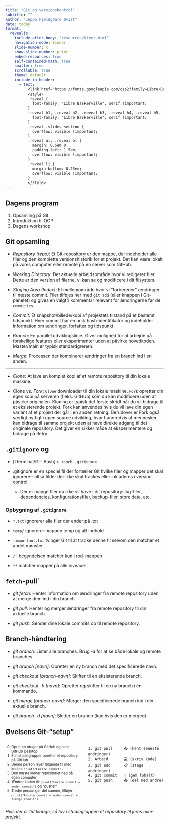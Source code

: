 ```yaml
---
title: "Git og versionskontrol"
subtitle: ""
author: "Jeppe Fjeldgaard Qvist"
date: today
format: 
  revealjs:
    include-after-body: "resources/timer.html"
    navigation-mode: linear
    slide-number: c
    show-slide-number: print
    embed-resources: true
    self-contained-math: true
    smaller: true
    scrollable: true
    theme: default
    include-in-header: 
      - text: |
          <link href="https://fonts.googleapis.com/css2?family=Libre+Baskerville:ital,wght@0,400;0,700;1,400&display=swap" rel="stylesheet">
          <style>
          .reveal {
            font-family: "Libre Baskerville", serif !important;
          }
          .reveal h1, .reveal h2, .reveal h3, .reveal h4, .reveal h5, .reveal h6 {
            font-family: "Libre Baskerville", serif !important;
          }
          .reveal .slides section {
            overflow: visible !important;
          }
          .reveal ul, .reveal ol {
            margin: 0.5em 0;
            padding-left: 1.5em;
            overflow: visible !important;
          }
          .reveal li {
            margin-bottom: 0.25em;
            overflow: visible !important;
          }
          </style>
---
```


## Dagens program

1. Opsamling på Git 
2. Introduktion til OOP
3. Dagens workshop

## Git opsamling 

* *Repository (repo)*: Et Git-repository er den mappe, der indeholder alle filer og den komplette versionshistorik for et projekt. Det kan være lokalt på vores computer eller remote på en server som GitHub.

* *Working Directory*: Det aktuelle arbejdsområde hvor vi redigerer filer. Dette er den version af filerne, vi kan se og modificere i dit filsystem.

* *Staging Area (Index)*: Et mellemområde hvor vi "forbereder" ændringer til næste commit. Filer tilføjes her med `git add` (eller knappen i Git-panelet) og gives en valgfri kommentar relevant for ændringerne før de `committes`.

* *Commit*: Et snapshot/billede/kopi af projektets tilstand på et bestemt tidspunkt. Hver commit har en unik hash-identifikator og indeholder information om ændringer, forfatter og tidspunkt.

* *Branch*: En parallel udviklingslinje. Giver mulighed for at arbejde på forskellige features eller eksperimenter uden at påvirke hovedkoden. Master/main er typisk standardgrenen.

* *Merge*: Processen der kombinerer ændringer fra en branch ind i en anden.

---

* *Clone*: At lave en komplet kopi af et remote repository til din lokale maskine.

* Clone vs. *Fork*: `Clone` downloader til din lokale maskine. `Fork` opretter din egen kopi på serveren (f.eks. GitHub) som du kan modificere uden at påvirke originalen. Kloning er typisk det første skridt når du vil bidrage til et eksisterende projekt. Fork kan anvendes hvis du vil lave din egen variant af et projekt der går i en anden retning. Derudover er Fork også særligt nyttigt i open source udvikling, hvor hundredvis af mennesker kan bidrage til samme projekt uden at have direkte adgang til det originale repository. Det giver en sikker måde at eksperimentere og bidrage på.Retry

## `.gitignore` og 

* [I terminal/GIT Bash] `> touch .gitignore`   

* .gitignore er en speciel fil der fortæller Git hvilke filer og mapper det skal ignorere---altså filder der ikke skal trackes eller inkluderes i version control.
  * Der er mange filer du ikke vil have i dit repository: log-filer, dependencies, konfigurationsfiler, backup-filer, store data, etc. 

### Opbygning af `.gitignore` 
* `*.txt` ignorerer alle filer der ender på .txt

* `temp/` ignorerer mappen temp og alt indhold

* `!important.txt` tvinger Git til at tracke denne fil selvom den matcher et andet mønster

* `/` i begyndelsen matcher kun i rod-mappen

* `**` matcher mapper på alle niveauer

## `fetch`-pull`

* *git fetch*: Henter information om ændringer fra remote repository uden at merge dem ind i din branch.

* *git pull*: Henter og merger ændringer fra remote repository til din aktuelle branch.

* *git push*: Sender dine lokale commits op til remote repository.

## Branch-håndtering

* *git branch*: Lister alle branches. Brug -a for at se både lokale og remote branches.

* *git branch [navn]*: Opretter en ny branch med det specificerede navn.

* *git checkout [branch-navn]*: Skifter til en eksisterende branch.

* *git checkout -b [navn]*: Opretter og skifter til en ny branch i én kommando.

* *git merge [branch-navn]*: Merger den specificerede branch ind i din aktuelle branch.

* *git branch -d [navn]*: Sletter en branch (kun hvis den er merged).

## Øvelsens Git-"setup"

:::: {.columns}

::: {.column width="50%"}
::: {style="font-size: 0.8em;"}
0. Opret en bruger på GitHub og hent GitHub Desktop
1. Én i studiegrupper opretter et repository på GitHub
2. Denne person laver følgende fil med koden: `print("Første commit")`
3. Den næste kloner repositoriet ned på egen computer
4. Ændrer koden til: `print("Første commit + anden commit")` og "pusher"
5. Tredje person gør det samme, tilføjer: `print("Første commit + anden commit + tredje commit")`
:::
:::

::: {.column width="50%"}

```
1. git pull     📥 (hent seneste ændringer)
2. Arbejd       💻 (skriv kode)  
3. git add      📋 (stage ændringer)
4. git commit   💾 (gem lokalt)
5. git push     📤 (del med andre)
```
:::

::::

*Hvis der er tid tilbage, så lav i studiegruppen et repository til jeres mini-projekt.* 


